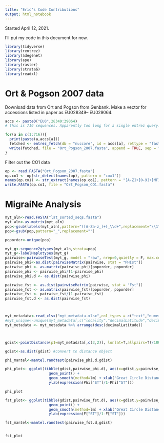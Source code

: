 ```yaml
---
title: "Eric's Code Contributions"
output: html_notebook
---
```


Started April 12, 2021.

I'll put my code in this document for now.

```r
library(tidyverse)
library(rentrez)
library(adegenet)
library(ape)
library(raster)
library(strataG)
library(readxl)
```

# Ort & Pogson 2007 data

Download data from Ort and Pogson from Genbank. Make a vector for accessions listed in paper as EU028349– EU029064.

```r

accs <- paste0("EU0",28349:29064)
# this is 716 sequences. Apparently too long for a single entrez query. Will do it as a for loop instead.

for(a in c(1:716)){
  print(paste(a,accs[a]))
  fetched <- entrez_fetch(db = "nuccore", id = accs[a], rettype = "fasta")
  write(fetched, file = "Ort_Pogson_2007.fasta", append = TRUE, sep = "\t")
}

```

Filter out the CO1 data

```r

op <- read.FASTA("Ort_Pogson_2007.fasta")
op.co1 <- op[str_detect(names(op), pattern = "cox1")]
names(op.co1) <- str_extract(names(op.co1), pattern = "[A-Z]+[0-9]+[MF]")
write.FASTA(op.co1, file = "Ort_Pogson_CO1.fasta")
```

# MigraiNe Analysis

```r
myt_aln<-read.FASTA("lat_sorted_seqs.fasta")
myt_aln<-as.matrix(myt_aln)
pop<-gsub(labels(myt_aln),pattern="([A-Za-z_]+)_\\d+",replacement="\\1")
pop<-gsub(pop,pattern="_",replacement="")

poporder<-unique(pop)

myt_g<-sequence2gtypes(myt_aln,strata=pop)
myt_g<-labelHaplotypes(myt_g)
pairwise<-pairwiseTest(myt_g, model = "raw", nrep=0,quietly = F, max.cores=4)
pairwise_phi<-as.dist(pairwiseMatrix(pairwise, stat = "PHIst"))
pairwise_phi <- as.matrix(pairwise_phi)[poporder, poporder]
pairwise_phi <- pairwise_phi/(1-pairwise_phi)
pairwise_phi.d <- as.dist(pairwise_phi)

pairwise_fst <- as.dist(pairwiseMatrix(pairwise, stat = "Fst"))
pairwise_fst <- as.matrix(pairwise_fst)[poporder, poporder]
pairwise_fst <- pairwise_fst/(1-pairwise_fst)
pairwise_fst.d <- as.dist(pairwise_fst)



myt_metadata<-read_xlsx("myt_metadata.xlsx",col_types = c("text","numeric","numeric"))
#myt_unique<-unique(myt_metadata[,c("locality","decimalLatitude","decimalLongitude")]) #pull out just locality and lat/longs, and get unique values
myt_metadata <- myt_metadata %>% arrange(desc(decimalLatitude))



gdist<-pointDistance(p1=myt_metadata[,c(3,2)], lonlat=T,allpairs=T)/1000 #measure great circle distance between points in kilometers

gdist<-as.dist(gdist) #convert to distance object

phi_mantel<-mantel.randtest(pairwise_phi.d,gdist)

phi_plot<- ggplot(tibble(gdist,pairwise_phi.d), aes(x=gdist,y=pairwise_phi.d)) + 
                    geom_point() + 
                    geom_smooth(method=lm) + xlab("Great Circle Distance(km)") +
                    ylab(expression(Phi["ST"]/1-Phi["ST"]))

phi_plot

fst_plot<- ggplot(tibble(gdist,pairwise_fst.d), aes(x=gdist,y=pairwise_phi.d)) + 
                    geom_point() + 
                    geom_smooth(method=lm) + xlab("Great Circle Distance(km)") +
                    ylab(expression(F["ST"]/1-F["ST"]))

fst_mantel<-mantel.randtest(pairwise_fst.d,gdist)


fst_plot
```
